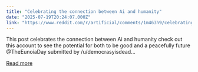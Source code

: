 ```yaml
---
title: "Celebrating the connection between Ai and humanity"
date: "2025-07-19T20:24:07.000Z"
link: "https://www.reddit.com/r/artificial/comments/1m463h9/celebrating_the_connection_between_ai_and_humanity/"
---
```


This post celebrates the connection between Ai and humanity check out this account to see the potential for both to be good and a peacefully future @TheEunoiaDay
    submitted by    /u/democrasyisdead...

[Read more](https://www.reddit.com/r/artificial/comments/1m463h9/celebrating_the_connection_between_ai_and_humanity/)
